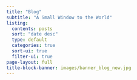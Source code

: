 ```yaml
---
title: "Blog"
subtitle: "A Small Window to the World"
listing:
  contents: posts
  sort: "date desc"
  type: default
  categories: true
  sort-ui: true
  filter-ui: true
page-layout: full
title-block-banner: images/banner_blog_new.jpg
---
```

